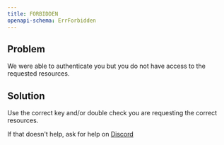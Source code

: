 ```yaml
---
title: FORBIDDEN
openapi-schema: ErrForbidden
---
```


## Problem

We were able to authenticate you but you do not have access to the requested resources.

## Solution

Use the correct key and/or double check you are requesting the correct resources.

If that doesn't help, ask for help on [Discord](https://unprice.dev/discord)
